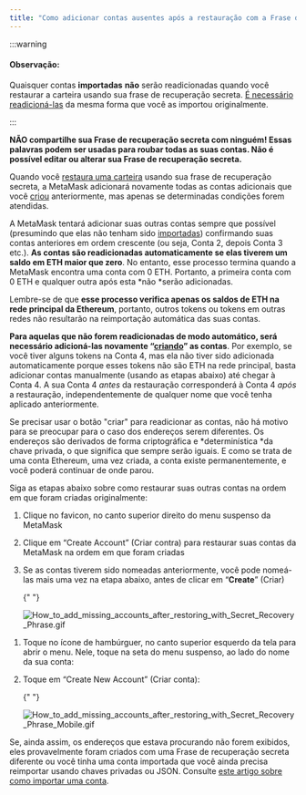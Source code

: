 ```yaml
---
title: "Como adicionar contas ausentes após a restauração com a Frase de recuperação secreta"
---
```



:::warning

#### Observação:

Quaisquer contas **importadas** **não** serão readicionadas quando você restaurar a carteira usando sua frase de recuperação secreta. [É necessário readicioná-las](/managing-my-wallet/accounts-and-addresses/how-to-import-an-account) da mesma forma que você as importou originalmente.

:::

**NÃO compartilhe sua Frase de recuperação secreta com ninguém! Essas palavras podem ser usadas para roubar todas as suas contas. Não é possível editar ou alterar sua Frase de recuperação secreta.**

Quando você [restaura uma carteira](/managing-my-wallet/resetting-deleting-and-restoring/how-to-restore-your-metamask-wallet-from-secret-recovery-phrase) usando sua frase de recuperação secreta, a MetaMask adicionará novamente todas as contas adicionais que você [criou](/managing-my-wallet/accounts-and-addresses/how-to-add-accounts-in-your-wallet) anteriormente, mas apenas se determinadas condições forem atendidas.

A MetaMask tentará adicionar suas outras contas sempre que possível (presumindo que elas não tenham sido [importadas](/managing-my-wallet/accounts-and-addresses/what-are-imported-accounts-)) confirmando suas contas anteriores em ordem crescente (ou seja, Conta 2, depois Conta 3 etc.). **As contas são readicionadas automaticamente se elas tiverem um saldo em ETH maior que zero**. No entanto, esse processo termina quando a MetaMask encontra uma conta com 0 ETH. Portanto, a primeira conta com 0 ETH e qualquer outra após esta *não *serão adicionadas.

Lembre-se de que **esse processo verifica apenas os saldos de ETH na rede principal da Ethereum**, portanto, outros tokens ou tokens em outras redes não resultarão na reimportação automática das suas contas.

**Para aquelas que não forem readicionadas de modo automático, será necessário adicioná-las novamente “[criando](/managing-my-wallet/accounts-and-addresses/how-to-add-accounts-in-your-wallet)” as contas**. Por exemplo, se você tiver alguns tokens na Conta 4, mas ela não tiver sido adicionada automaticamente porque esses tokens não são ETH na rede principal, basta adicionar contas manualmente (usando as etapas abaixo) até chegar à Conta 4. A sua Conta 4 _antes_ da restauração corresponderá à Conta 4 _após_ a restauração, independentemente de qualquer nome que você tenha aplicado anteriormente.

Se precisar usar o botão "criar" para readicionar as contas, não há motivo para se preocupar para o caso dos endereços serem diferentes. Os endereços são derivados de forma criptográfica e *determinística *da chave privada, o que significa que sempre serão iguais. E como se trata de uma conta Ethereum, uma vez criada, a conta existe permanentemente, e você poderá continuar de onde parou.

Siga as etapas abaixo sobre como restaurar suas outras contas na ordem em que foram criadas originalmente:

<Tabs>

<TabItem value="Extensão" label="Extensão">

1. Clique no favicon, no canto superior direito do menu suspenso da MetaMask

2. Clique em “Create Account” (Criar contra) para restaurar suas contas da MetaMask na ordem em que foram criadas

3. Se as contas tiverem sido nomeadas anteriormente, você pode nomeá-las mais uma vez na etapa abaixo, antes de clicar em “**Create**” (Criar)

   {" "}

   <div class="center-container">
     <div class="img-medium">
       <img
         src={
           require("../../../../../../img/i18n/legacy/How_to_add_missing_accounts_after_restoring_with_Secret_Recovery_Phrase.gif")
             .default
         }
         alt="How_to_add_missing_accounts_after_restoring_with_Secret_Recovery_Phrase.gif"
       />
     </div>
   </div>

</TabItem>

<TabItem value="Aplicativo para dispositivos móveis" label="Aplicativo para dispositivos móveis">

1. Toque no ícone de hambúrguer, no canto superior esquerdo da tela para abrir o menu. Nele, toque na seta do menu suspenso, ao lado do nome da sua conta:

2. Toque em “Create New Account” (Criar conta):

   {" "}

   <div class="center-container">
     <div class="img-medium">
       <img
         src={
           require("../../../../../../img/i18n/legacy/How_to_add_missing_accounts_after_restoring_with_Secret_Recovery_Phrase_Mobile.gif")
             .default
         }
         alt="How_to_add_missing_accounts_after_restoring_with_Secret_Recovery_Phrase_Mobile.gif"
       />
     </div>
   </div>

</TabItem>

</Tabs>

Se, ainda assim, os endereços que estava procurando não forem exibidos, eles provavelmente foram criados com uma Frase de recuperação secreta diferente ou você tinha uma conta importada que você ainda precisa reimportar usando chaves privadas ou JSON. Consulte [este artigo sobre como importar uma conta](/managing-my-wallet/accounts-and-addresses/how-to-import-an-account).
